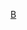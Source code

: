 {{Catnav|頁面分類|...|英國足球|英格蘭足球|效力英格蘭球會的球員}}
{{Commonscat|Players of Bury FC}}

[[Category:效力英格蘭球會的球員|B]]